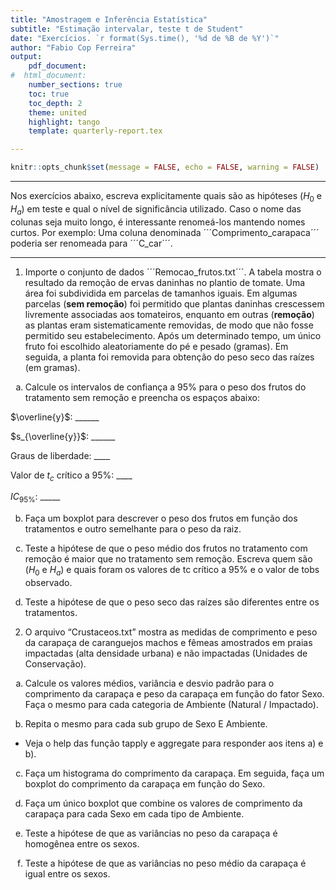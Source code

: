 ```yaml
---
title: "Amostragem e Inferência Estatística"
subtitle: "Estimação intervalar, teste t de Student"
date: "Exercícios. `r format(Sys.time(), '%d de %B de %Y')`"
author: "Fabio Cop Ferreira"
output: 
    pdf_document:
#  html_document:
    number_sections: true
    toc: true
    toc_depth: 2
    theme: united
    highlight: tango
    template: quarterly-report.tex

---
```


```r
knitr::opts_chunk$set(message = FALSE, echo = FALSE, warning = FALSE)
```

___

Nos exercícios abaixo, escreva explicitamente quais são as hipóteses ($H_0$ e $H_a$) em teste e qual o nível de significância utilizado. Caso o nome das colunas seja muito longo, é interessante renomeá-los mantendo nomes curtos. Por exemplo: Uma coluna denominada ´´´Comprimento_carapaca´´´ poderia ser renomeada para ´´´C_car´´´.

___

1. Importe o conjunto de dados ´´´Remocao_frutos.txt´´´. A tabela mostra o resultado da remoção de ervas daninhas no plantio de tomate. Uma área foi subdividida em parcelas de tamanhos iguais. Em algumas parcelas (**sem remoção**) foi permitido que plantas daninhas crescessem livremente associadas aos tomateiros, enquanto em outras (**remoção**) as plantas eram sistematicamente removidas, de modo que não fosse permitido seu estabelecimento. Após um determinado tempo, um único fruto foi escolhido aleatoriamente do pé e pesado (gramas). Em seguida, a planta foi removida para obtenção do peso seco das raízes (em gramas).

a. Calcule os intervalos de confiança a 95% para o peso dos frutos do tratamento sem remoção e preencha os espaços abaixo:

$\overline{y}$: ______

$s_{\overline{y}}$: ______

Graus de liberdade: ____

Valor de $t_c$ crítico a 95%: ____

$IC_{95\%}$: _____

b. Faça um boxplot para descrever o peso dos frutos em função dos tratamentos e outro semelhante para o peso da raiz.

c. Teste a hipótese de que o peso médio dos frutos no tratamento com remoção é maior que no tratamento sem remoção. Escreva quem são ($H_0$ e $H_a$) e quais foram os valores de tc crítico a 95% e o valor de tobs observado.

d. Teste a hipótese de que o peso seco das raízes são diferentes entre os tratamentos.


2. O arquivo "Crustaceos.txt" mostra as medidas de comprimento e peso da carapaça de caranguejos machos e fêmeas amostrados em praias impactadas (alta densidade urbana) e não impactadas (Unidades de Conservação).

a. Calcule os valores médios, variância e desvio padrão para o comprimento da carapaça e peso da carapaça em função do fator Sexo. Faça o mesmo para cada categoria de Ambiente (Natural / Impactado).

b. Repita o mesmo para cada sub grupo de Sexo E Ambiente.

* Veja o help das função tapply e aggregate para responder aos itens a) e b).

c. Faça um histograma do comprimento da carapaça. Em seguida, faça um boxplot do comprimento da carapaça em função do Sexo.

d. Faça um único boxplot que combine os valores de comprimento da carapaça para cada Sexo em cada tipo de Ambiente. 

e. Teste a hipótese de que as variâncias no peso da carapaça é homogênea entre os sexos.

f. Teste a hipótese de que as variâncias no peso médio da carapaça é igual entre os sexos.
